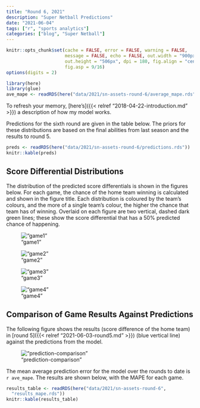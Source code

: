 ```yaml
---
title: "Round 6, 2021"
description: "Super Netball Predictions"
date: "2021-06-04"
tags: ["r", "sports analytics"]
categories: ["blog", "Super Netball"]
---
```


<!-- Time-stamp: <2021-06-05 15:17:22 (sprazza)> -->

```r
knitr::opts_chunk$set(cache = FALSE, error = FALSE, warning = FALSE,
                      message = FALSE, echo = FALSE, out.width = "900px",
                      out.height = "506px", dpi = 180, fig.align = "center",
                      fig.asp = 9/16)
options(digits = 2)

```

```r
library(here)
library(glue)
ave_mape <- readRDS(here("data/2021/sn-assets-round-6/average_mape.rds"))

```

To refresh your memory, [here's]({{< relref "2018-04-22-introduction.md" >}}) a description of how my model works.

Predictions for the sixth round are given in the table below. The priors for these distributions are based on the final abilities from last season and the results to round 5.

```r
preds <- readRDS(here("data/2021/sn-assets-round-6/predictions.rds"))
knitr::kable(preds)

```

## Score Differential Distributions

The distribution of the predicted score differentials is shown in the figures below. For each game, the chance of the home team winning is calculated and shown in the figure title. Each distribution is coloured by the team's colours, and the more of a single team's colour, the higher the chance that team has of winning. Overlaid on each figure are two vertical, dashed dark green lines; these show the score differential that has a 50% predicted chance of happening.

!["game1"](/sn-assets/2021/round6/game-1.png)

!["game2"](/sn-assets/2021/round6/game-2.png)

!["game3"](/sn-assets/2021/round6/game-3.png)

!["game4"](/sn-assets/2021/round6/game-4.png)

## Comparison of Game Results Against Predictions

The following figure shows the results (score difference of the home team) in [round 5]({{< relref "2021-06-03-round5.md" >}}) (blue vertical line) against the predictions from the model.

!["prediction-comparison"](/sn-assets/2021/round6/plot-grid-comparison.png)

The mean average prediction error for the model over the rounds to date is `r ave_mape`. The results are shown below, with the MAPE for each game.

```r
results_table <- readRDS(here("data/2021/sn-assets-round-6",
  "results_mape.rds"))
knitr::kable(results_table)

```
